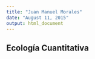 ```yaml
---
title: "Juan Manuel Morales"
date: "August 11, 2015"
output: html_document
---
```


## Ecología Cuantitativa